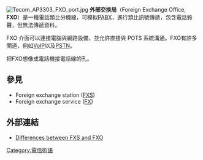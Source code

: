 [[File:Tecom_AP3303_FXO_port.jpg|thumb]]
'''外部交换局'''（Foreign Exchange Office, '''FXO'''）是一種電話類比分機線，可模拟[[PABX|PABX]]，進行類比訊號傳遞，包含電話鈴聲，但無法傳遞資料。

FXO 介面可以連接電腦與網路設備，並允許直接與 POTS 系統溝通。FXO有許多閘道，例如[[VoIP|VoIP]]以及[[PSTN|PSTN]]。

把FXO想像成電話機接電話線的孔。

== 參見 ==
* Foreign exchange station ([[FXS|FXS]])
* Foreign exchange service ([[FX|FX]])

== 外部連結 ==
* [http://www.dceexpress.com/FXS_FXO_Discussion.htm Differences between FXS and FXO]{{Wayback|url=http://www.dceexpress.com/FXS_FXO_Discussion.htm |date=20090228221524 }}

[[Category:電信術語|Category:電信術語]]